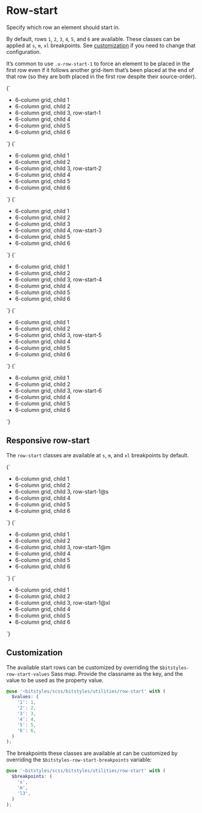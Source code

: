 
<Meta title="Utilities/row-start" />

# Row-start

Specify which row an element should start in.

By default, rows `1`, `2`, `3`, `4`, `5`, and `6` are available. These classes can be applied at `s`, `m`, `xl` breakpoints. See [customization](#customization) if you need to change that configuration.

It’s common to use `.u-row-start-1` to force an element to be placed in the first row even if it follows another grid-item that’s been placed at the end of that row (so they are both placed in the first row despite their source-order).

<Canvas isColumn>
  <Story name="u-row-start-1">
    {`
      <ul class="u-grid u-gap-m u-grid-cols-6 u-padding-m u-bg-grayscale-light-1 u-list-none">
        <li class="u-bg-grayscale-light-3 u-padding-m a-card">6-column grid, child 1</li>
        <li class="u-bg-grayscale-light-3 u-padding-m a-card">6-column grid, child 2</li>
        <li class="u-bg-brand-2 u-padding-m a-card u-row-start-1">6-column grid, child 3, row-start-1</li>
        <li class="u-bg-grayscale-light-3 u-padding-m a-card">6-column grid, child 4</li>
        <li class="u-bg-grayscale-light-3 u-padding-m a-card">6-column grid, child 5</li>
        <li class="u-bg-grayscale-light-3 u-padding-m a-card">6-column grid, child 6</li>
      </ul>
    `}
  </Story>
  <Story name="u-row-start-2">
    {`
      <ul class="u-grid u-gap-m u-grid-cols-6 u-padding-m u-bg-grayscale-light-1 u-list-none">
        <li class="u-bg-grayscale-light-3 u-padding-m a-card">6-column grid, child 1</li>
        <li class="u-bg-grayscale-light-3 u-padding-m a-card">6-column grid, child 2</li>
        <li class="u-bg-brand-2 u-padding-m a-card u-row-start-2">6-column grid, child 3, row-start-2</li>
        <li class="u-bg-grayscale-light-3 u-padding-m a-card">6-column grid, child 4</li>
        <li class="u-bg-grayscale-light-3 u-padding-m a-card">6-column grid, child 5</li>
        <li class="u-bg-grayscale-light-3 u-padding-m a-card">6-column grid, child 6</li>
      </ul>
    `}
  </Story>
  <Story name="u-row-start-3">
    {`
      <ul class="u-grid u-gap-m u-grid-cols-6 u-padding-m u-bg-grayscale-light-1 u-list-none">
        <li class="u-bg-grayscale-light-3 u-padding-m a-card">6-column grid, child 1</li>
        <li class="u-bg-grayscale-light-3 u-padding-m a-card">6-column grid, child 2</li>
        <li class="u-bg-grayscale-light-3 u-padding-m a-card">6-column grid, child 3</li>
        <li class="u-bg-brand-2 u-padding-m a-card u-row-start-3">6-column grid, child 4, row-start-3</li>
        <li class="u-bg-grayscale-light-3 u-padding-m a-card">6-column grid, child 5</li>
        <li class="u-bg-grayscale-light-3 u-padding-m a-card">6-column grid, child 6</li>
      </ul>
    `}
  </Story>
  <Story name="u-row-start-4">
    {`
      <ul class="u-grid u-gap-m u-grid-cols-6 u-padding-m u-bg-grayscale-light-1 u-list-none">
        <li class="u-bg-grayscale-light-3 u-padding-m a-card">6-column grid, child 1</li>
        <li class="u-bg-grayscale-light-3 u-padding-m a-card">6-column grid, child 2</li>
        <li class="u-bg-brand-2 u-padding-m a-card u-row-start-4">6-column grid, child 3, row-start-4</li>
        <li class="u-bg-grayscale-light-3 u-padding-m a-card">6-column grid, child 4</li>
        <li class="u-bg-grayscale-light-3 u-padding-m a-card">6-column grid, child 5</li>
        <li class="u-bg-grayscale-light-3 u-padding-m a-card">6-column grid, child 6</li>
      </ul>
    `}
  </Story>
  <Story name="u-row-start-5">
    {`
      <ul class="u-grid u-gap-m u-grid-cols-6 u-padding-m u-bg-grayscale-light-1 u-list-none">
        <li class="u-bg-grayscale-light-3 u-padding-m a-card">6-column grid, child 1</li>
        <li class="u-bg-grayscale-light-3 u-padding-m a-card">6-column grid, child 2</li>
        <li class="u-bg-brand-2 u-padding-m a-card u-row-start-5">6-column grid, child 3, row-start-5</li>
        <li class="u-bg-grayscale-light-3 u-padding-m a-card">6-column grid, child 4</li>
        <li class="u-bg-grayscale-light-3 u-padding-m a-card">6-column grid, child 5</li>
        <li class="u-bg-grayscale-light-3 u-padding-m a-card">6-column grid, child 6</li>
      </ul>
    `}
  </Story>
  <Story name="u-row-start-6">
    {`
      <ul class="u-grid u-gap-l1 u-grid-cols-6 u-padding-m u-bg-grayscale-light-1 u-list-none">
        <li class="u-bg-grayscale-light-3 u-padding-m a-card">6-column grid, child 1</li>
        <li class="u-bg-grayscale-light-3 u-padding-m a-card">6-column grid, child 2</li>
        <li class="u-bg-brand-2 u-padding-m a-card u-row-start-6">6-column grid, child 3, row-start-6</li>
        <li class="u-bg-grayscale-light-3 u-padding-m a-card">6-column grid, child 4</li>
        <li class="u-bg-grayscale-light-3 u-padding-m a-card">6-column grid, child 5</li>
        <li class="u-bg-grayscale-light-3 u-padding-m a-card">6-column grid, child 6</li>
      </ul>
    `}
  </Story>
</Canvas>

## Responsive row-start

The `row-start` classes are available at `s`, `m`, and `xl` breakpoints by default.

<Canvas isColumn>
  <Story name="u-row-start-2@s">
    {`
      <ul class="u-grid u-gap-m u-grid-cols-6 u-padding-m u-bg-grayscale-light-1 u-list-none">
        <li class="u-bg-grayscale-light-3 u-padding-m a-card">6-column grid, child 1</li>
        <li class="u-bg-grayscale-light-3 u-padding-m a-card">6-column grid, child 2</li>
        <li class="u-bg-brand-2 u-padding-m a-card u-row-start-2@s">6-column grid, child 3, row-start-1@s</li>
        <li class="u-bg-grayscale-light-3 u-padding-m a-card">6-column grid, child 4</li>
        <li class="u-bg-grayscale-light-3 u-padding-m a-card">6-column grid, child 5</li>
        <li class="u-bg-grayscale-light-3 u-padding-m a-card">6-column grid, child 6</li>
      </ul>
    `}
  </Story>
  <Story name="u-row-start-2@m">
    {`
      <ul class="u-grid u-gap-m u-grid-cols-6 u-padding-m u-bg-grayscale-light-1 u-list-none">
        <li class="u-bg-grayscale-light-3 u-padding-m a-card">6-column grid, child 1</li>
        <li class="u-bg-grayscale-light-3 u-padding-m a-card">6-column grid, child 2</li>
        <li class="u-bg-brand-2 u-padding-m a-card u-row-start-2@m">6-column grid, child 3, row-start-1@m</li>
        <li class="u-bg-grayscale-light-3 u-padding-m a-card">6-column grid, child 4</li>
        <li class="u-bg-grayscale-light-3 u-padding-m a-card">6-column grid, child 5</li>
        <li class="u-bg-grayscale-light-3 u-padding-m a-card">6-column grid, child 6</li>
      </ul>
    `}
  </Story>
  <Story name="u-row-start-2@xl">
    {`
      <ul class="u-grid u-gap-m u-grid-cols-6 u-padding-m u-bg-grayscale-light-1 u-list-none">
        <li class="u-bg-grayscale-light-3 u-padding-m a-card">6-column grid, child 1</li>
        <li class="u-bg-grayscale-light-3 u-padding-m a-card">6-column grid, child 2</li>
        <li class="u-bg-brand-2 u-padding-m a-card u-row-start-2@xl">6-column grid, child 3, row-start-1@xl</li>
        <li class="u-bg-grayscale-light-3 u-padding-m a-card">6-column grid, child 4</li>
        <li class="u-bg-grayscale-light-3 u-padding-m a-card">6-column grid, child 5</li>
        <li class="u-bg-grayscale-light-3 u-padding-m a-card">6-column grid, child 6</li>
      </ul>
    `}
  </Story>
</Canvas>

## Customization

The available start rows can be customized by overriding the `$bitstyles-row-start-values` Sass map. Provide the classname as the key, and the value to be used as the property value.

```scss
@use '~bitstyles/scss/bitstyles/utilities/row-start' with (
  $values: (
    '1': 1,
    '2': 2,
    '3': 3,
    '4': 4,
    '5': 5,
    '6': 6,
  )
);
```

The breakpoints these classes are available at can be customized by overriding the `$bitstyles-row-start-breakpoints` variable:

```scss
@use '~bitstyles/scss/bitstyles/utilities/row-start' with (
  $breakpoints: (
    's',
    'm',
    'l3',
  )
);
```
